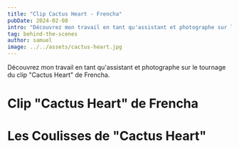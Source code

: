 ```yaml
---
title: "Clip Cactus Heart - Frencha"
pubDate: 2024-02-08
intro: "Découvrez mon travail en tant qu'assistant et photographe sur le tournage du clip Cactus Heart de Frencha.."
tag: behind-the-scenes
author: samuel
image: ../../assets/cactus-heart.jpg
---
```



Découvrez mon travail en tant qu'assistant et photographe sur le tournage du clip "Cactus Heart" de Frencha.

# Clip "Cactus Heart" de Frencha
<YouTube id="https://www.youtube.com/embed/CRaab1EEGuw?si=XMykvRGZsj7WjAN9"></YouTube>

# Les Coulisses de "Cactus Heart"

<ImageGallery folder="cactus-heart" />
